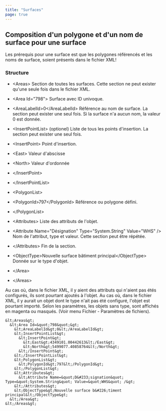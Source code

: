 ```yaml
---
title: "Surfaces"
page: true
---
```

## Composition d&#39;un polygone et d&#39;un nom de surface pour une surface

<Warning>
Les pr&#233;requis pour une surface est que les polygones r&#233;f&#233;renc&#233;s et les noms de surface, soient pr&#233;sents dans le fichier XML!
</Warning>


###  Structure 

- <Bold> &lt;Areas&gt; </Bold>  Section de toutes les surfaces. Cette section ne peut exister qu&#39;une seule fois dans le fichier XML.

- <Bold>      &lt;Area Id=&quot;798&quot;&gt; </Bold>  Surface avec ID univoque.

- <Bold>         &lt;AreaLabelId&gt;0&lt;/AreaLabelId&gt; </Bold>  R&#233;f&#233;rence au nom de surface. La section peut exister une seul fois. Si la surface n&#39;a aucun nom, la valeur 0 est donn&#233;e.

- <Bold> &lt;InsertPointList&gt; </Bold>  (optionel) Liste de tous les points d&#39;insertion. La section peut exister une seul fois.

- <Bold> &lt;InsertPoint&gt; </Bold>  Point d&#39;insertion.

- <Bold> &lt;East&gt; </Bold>  Valeur d&#39;abscisse

- <Bold> &lt;North&gt; </Bold>  Valeur d&#39;ordonn&#233;e



- <Bold> &lt;/InsertPoint&gt; </Bold> 


- <Bold> &lt;/InsertPointList&gt; </Bold> 
- <Bold> &lt;PolygonList&gt; </Bold> 
- <Bold>           &lt;PolygonId&gt;797&lt;/PolygonId&gt; </Bold>  R&#233;f&#233;rence ou polygone d&#233;fini.



- <Bold> &lt;/PolygonList&gt; </Bold> 
- <Bold> &lt;Attributes&gt; </Bold>  Liste des attributs de l&#39;objet.

- <Bold>           &lt;Attribute Name=&quot;D&#233;signation&quot; Type=&quot;System.String&quot; Value=&quot;WHS&quot; /&gt; </Bold>  Nom de l&#39;attribut, type et valeur. Cette section peut &#234;tre r&#233;p&#233;t&#233;e.



- <Bold>   &lt;/Attributes&gt; </Bold>   Fin de la section.

- <Bold> &lt;ObjectType&gt;Nouvelle surface b&#226;timent principal&lt;/ObjectType&gt; </Bold>  Donn&#233;e sur le type d&#39;objet.



- <Bold>       &lt;/Area&gt; </Bold> 


- <Bold>    &lt;/Areas&gt; </Bold> 



<Success>
Au cas o&#249;, dans le fichier XML, il y aient des attributs qui n&#39;aient pas &#233;t&#233;s configur&#233;s, ils sont pourtant ajout&#233;s &#224; l&#39;objet.
</Success>

<Success>
Au cas o&#249;, dans le fichier XML, il y aurait un objet dont le type n&#39;ait pas &#233;t&#233; configur&#233;, l&#39;objet est pourtant import&#233;. Selon les param&#232;tres, les objets sans type, sont affich&#233;s en magenta ou masqu&#233;s. (Voir menu Fichier - Param&#232;tres de fichiers).
</Success>


<Info>

    &lt;Areas&gt;
      &lt;Area Id=&quot;798&quot;&gt;
        &lt;AreaLabelId&gt;0&lt;/AreaLabelId&gt;
        &lt;InsertPointList&gt;
          &lt;InsertPoint&gt;
            &lt;East&gt;4349101.00442613&lt;/East&gt;
            &lt;North&gt;5499077.40858764&lt;/North&gt;
          &lt;/InsertPoint&gt;
        &lt;/InsertPointList&gt;
        &lt;PolygonList&gt;
          &lt;PolygonId&gt;797&lt;/PolygonId&gt;
        &lt;/PolygonList&gt;
        &lt;Attributes&gt;
          &lt;Attribute Name=&quot;D&#233;signation&quot; Type=&quot;System.String&quot; Value=&quot;WHS&quot; /&gt;
        &lt;/Attributes&gt;
        &lt;ObjectType&gt;Nouvelle surface b&#226;timent principal&lt;/ObjectType&gt;
      &lt;/Area&gt;
    &lt;/Areas&gt;
</Info>

